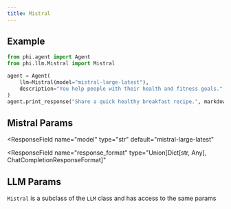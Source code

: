 ```yaml
---
title: Mistral
---
```


## Example

<CodeGroup>

```python agent.py
from phi.agent import Agent
from phi.llm.Mistral import Mistral

agent = Agent(
    llm=Mistral(model="mistral-large-latest"),
    description="You help people with their health and fitness goals.",
)
agent.print_response("Share a quick healthy breakfast recipe.", markdown=True)
```

</CodeGroup>

## Mistral Params

<ResponseField name="name" type="str" default="Mistral"></ResponseField>
<ResponseField
  name="model"
  type="str"
  default="mistral-large-latest"
></ResponseField>
<ResponseField name="temperature" type="float"></ResponseField>
<ResponseField name="max_tokens" type="int" default="1024"></ResponseField>
<ResponseField name="top_p" type="float"></ResponseField>
<ResponseField name="random_seed" type="int"></ResponseField>
<ResponseField name="safe_mode" type="bool"></ResponseField>
<ResponseField name="safe_prompt" type="bool"></ResponseField>
<ResponseField
  name="response_format"
  type="Union[Dict[str, Any], ChatCompletionResponseFormat]"
></ResponseField>

<ResponseField name="api_key" type="str"></ResponseField>
<ResponseField name="endpoint" type="str"></ResponseField>
<ResponseField name="max_retries" type="int"></ResponseField>
<ResponseField name="timeout" type="int"></ResponseField>
<ResponseField name="mistral_client" type="MistralClient"></ResponseField>

## LLM Params

`Mistral` is a subclass of the `LLM` class and has access to the same params

<Snippet file="llm-base-reference.mdx" />
